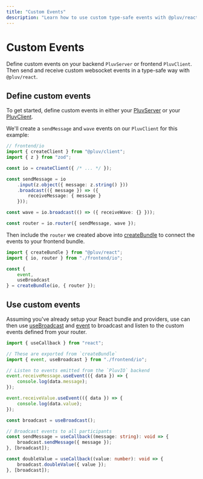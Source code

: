 ```yaml
---
title: "Custom Events"
description: "Learn how to use custom type-safe events with @pluv/react"
---
```


# Custom Events

Define custom events on your backend `PluvServer` or frontend `PluvClient`. Then send and receive custom websocket events in a type-safe way with `@pluv/react`.

## Define custom events

To get started, define custom events in either your [PluvServer](/docs/custom-events/server-events) or your [PluvClient](/docs/custom-events/client-events).

We'll create a `sendMessage` and `wave` events on our `PluvClient` for this example:

```ts
// frontend/io
import { createClient } from "@pluv/client";
import { z } from "zod";

const io = createClient({ /* ... */ });

const sendMessage = io
    .input(z.object({ message: z.string() }))
    .broadcast(({ message }) => ({
        receiveMessage: { message }
    }));

const wave = io.broadcast(() => ({ receiveWave: {} }));

const router = io.router({ sendMessage, wave });
```

Then include the `router` we created above into [createBundle](/docs/create-bundle) to connect the events to your frontend bundle.

```ts
import { createBundle } from "@pluv/react";
import { io, router } from "./frontend/io";

const {
    event,
    useBroadcast
} = createBundle(io, { router });
```

## Use custom events

Assuming you've already setup your React bundle and providers, use can then use [useBroadcast](/docs/api-reference/react#useBroadcast) and [event](https://pluv.io/docs/api-reference/react#event) to broadcast and listen to the custom events defined from your router.

```ts
import { useCallback } from "react";

// These are exported from `createBundle`
import { event, useBroadcast } from "./frontend/io";

// Listen to events emitted from the `PluvIO` backend
event.receiveMessage.useEvent(({ data }) => {
    console.log(data.message);
});

event.receiveValue.useEvent(({ data }) => {
    console.log(data.value);
});

const broadcast = useBroadcast();

// Broadcast events to all participants
const sendMessage = useCallback((message: string): void => {
    broadcast.sendMessage({ message });
}, [broadcast]);

const doubleValue = useCallback((value: number): void => {
    broadcast.doubleValue({ value });
}, [broadcast]);
```
